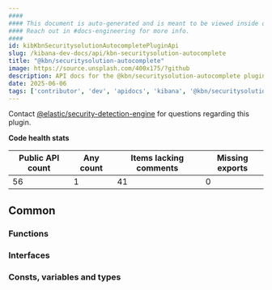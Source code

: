 ```yaml
---
####
#### This document is auto-generated and is meant to be viewed inside our experimental, new docs system.
#### Reach out in #docs-engineering for more info.
####
id: kibKbnSecuritysolutionAutocompletePluginApi
slug: /kibana-dev-docs/api/kbn-securitysolution-autocomplete
title: "@kbn/securitysolution-autocomplete"
image: https://source.unsplash.com/400x175/?github
description: API docs for the @kbn/securitysolution-autocomplete plugin
date: 2025-06-06
tags: ['contributor', 'dev', 'apidocs', 'kibana', '@kbn/securitysolution-autocomplete']
---
```




Contact [@elastic/security-detection-engine](https://github.com/orgs/elastic/teams/security-detection-engine) for questions regarding this plugin.

**Code health stats**

| Public API count  | Any count | Items lacking comments | Missing exports |
|-------------------|-----------|------------------------|-----------------|
| 56 | 1 | 41 | 0 |

## Common

### Functions
<DocDefinitionList data={kbnSecuritysolutionAutocompleteObj.common.functions}/>

### Interfaces
<DocDefinitionList data={kbnSecuritysolutionAutocompleteObj.common.interfaces}/>

### Consts, variables and types
<DocDefinitionList data={kbnSecuritysolutionAutocompleteObj.common.misc}/>

